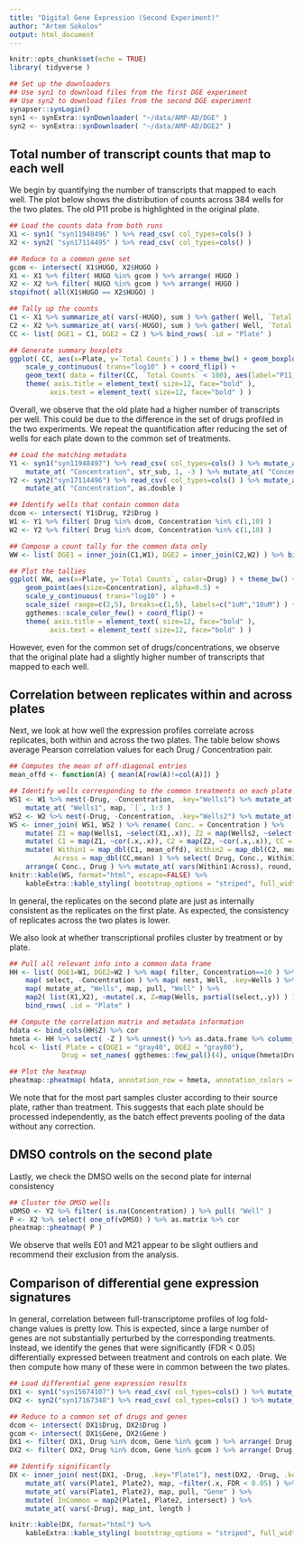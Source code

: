 ```yaml
---
title: "Digital Gene Expression (Second Experiment)"
author: "Artem Sokolov"
output: html_document
---
```


```r
knitr::opts_chunk$set(echo = TRUE)
library( tidyverse )

## Set up the downloaders
## Use syn1 to download files from the first DGE experiment
## Use syn2 to download files from the second DGE experiment
synapser::synLogin()
syn1 <- synExtra::synDownloader( "~/data/AMP-AD/DGE" )
syn2 <- synExtra::synDownloader( "~/data/AMP-AD/DGE2" )
```

## Total number of transcript counts that map to each well

We begin by quantifying the number of transcripts that mapped to each well. The plot below shows the distribution of counts across 384 wells for the two plates. The old P11 probe is highlighted in the original plate.

```r
## Load the counts data from both runs
X1 <- syn1( "syn11948496" ) %>% read_csv( col_types=cols() )
X2 <- syn2( "syn17114495" ) %>% read_csv( col_types=cols() )

## Reduce to a common gene set
gcom <- intersect( X1$HUGO, X2$HUGO )
X1 <- X1 %>% filter( HUGO %in% gcom ) %>% arrange( HUGO )
X2 <- X2 %>% filter( HUGO %in% gcom ) %>% arrange( HUGO )
stopifnot( all(X1$HUGO == X2$HUGO) )

## Tally up the counts
C1 <- X1 %>% summarize_at( vars(-HUGO), sum ) %>% gather( Well, `Total Counts` )
C2 <- X2 %>% summarize_at( vars(-HUGO), sum ) %>% gather( Well, `Total Counts` )
CC <- list( DGE1 = C1, DGE2 = C2 ) %>% bind_rows( .id = "Plate" )

## Generate summary boxplots
ggplot( CC, aes(x=Plate, y=`Total Counts`) ) + theme_bw() + geom_boxplot() +
    scale_y_continuous( trans="log10" ) + coord_flip() +
    geom_text( data = filter(CC, `Total Counts` < 100), aes(label="P11_old"), vjust=1.5 ) +
    theme( axis.title = element_text( size=12, face="bold" ),
          axis.text = element_text( size=12, face="bold" ) )
```

Overall, we observe that the old plate had a higher number of transcripts per well. This could be due to the difference in the set of drugs profiled in the two experiments. We repeat the quantification after reducing the set of wells for each plate down to the common set of treatments.

```r
## Load the matching metadata
Y1 <- syn1("syn11948497") %>% read_csv( col_types=cols() ) %>% mutate_at("Drug", str_to_lower) %>%
    mutate_at( "Concentration", str_sub, 1, -3 ) %>% mutate_at( "Concentration", as.double )
Y2 <- syn2("syn17114496") %>% read_csv( col_types=cols() ) %>% mutate_at("Drug", str_to_lower) %>%
    mutate_at( "Concentration", as.double )

## Identify wells that contain common data
dcom <- intersect( Y1$Drug, Y2$Drug )
W1 <- Y1 %>% filter( Drug %in% dcom, Concentration %in% c(1,10) )
W2 <- Y2 %>% filter( Drug %in% dcom, Concentration %in% c(1,10) )

## Compose a count tally for the common data only
WW <- list( DGE1 = inner_join(C1,W1), DGE2 = inner_join(C2,W2) ) %>% bind_rows( .id="Plate" )

## Plot the tallies
ggplot( WW, aes(x=Plate, y=`Total Counts`, color=Drug) ) + theme_bw() + 
    geom_point(aes(size=Concentration), alpha=0.5) +
    scale_y_continuous( trans="log10" ) +
    scale_size( range=c(2,5), breaks=c(1,5), labels=c("1uM","10uM") ) +
    ggthemes::scale_color_few() + coord_flip() +
    theme( axis.title = element_text( size=12, face="bold" ),
          axis.text = element_text( size=12, face="bold" ) )
```

However, even for the common set of drugs/concentrations, we observe that the original plate had a slightly higher number of transcripts that mapped to each well.

## Correlation between replicates within and across plates

Next, we look at how well the expression profiles correlate across replicates, both within and across the two plates. The table below shows average Pearson correlation values for each Drug / Concentration pair.

```r
## Computes the mean of off-diagonal entries
mean_offd <- function(A) { mean(A[row(A)!=col(A)]) }

## Identify wells corresponding to the common treatments on each plate
WS1 <- W1 %>% nest(-Drug, -Concentration, .key="Wells1") %>% mutate_at("Wells1", map, pull, "Well") %>%
    mutate_at( "Wells1", map, `[`, 1:3 )
WS2 <- W2 %>% nest(-Drug, -Concentration, .key="Wells2") %>% mutate_at("Wells2", map, pull, "Well")
WS <- inner_join( WS1, WS2 ) %>% rename( Conc. = Concentration ) %>%
    mutate( Z1 = map(Wells1, ~select(X1,.x)), Z2 = map(Wells2, ~select(X2,.x)) ) %>%
    mutate( C1 = map(Z1, ~cor(.x,.x)), C2 = map(Z2, ~cor(.x,.x)), CC = map2(Z1,Z2,cor) ) %>%
    mutate( Within1 = map_dbl(C1, mean_offd), Within2 = map_dbl(C2, mean_offd),
           Across = map_dbl(CC,mean) ) %>% select( Drug, Conc., Within1:Across ) %>%
    arrange( Conc., Drug ) %>% mutate_at( vars(Within1:Across), round, 3 )
knitr::kable(WS, format="html", escape=FALSE) %>%
    kableExtra::kable_styling( bootstrap_options = "striped", full_width = FALSE )
```

In general, the replicates on the second plate are just as internally consistent as the replicates on the first plate. As expected, the consistency of replicates across the two plates is lower.

We also look at whether transcriptional profiles cluster by treatment or by plate.

```r
## Pull all relevant info into a common data frame
HH <- list( DGE1=W1, DGE2=W2 ) %>% map( filter, Concentration==10 ) %>%
    map( select, -Concentration ) %>% map( nest, Well, .key=Wells ) %>%
    map( mutate_at, "Wells", map, pull, "Well" ) %>%
    map2( list(X1,X2), ~mutate(.x, Z=map(Wells, partial(select,.y)) ) ) %>%
    bind_rows( .id = "Plate" )

## Compute the correlation matrix and metadata information
hdata <- bind_cols(HH$Z) %>% cor
hmeta <- HH %>% select( -Z ) %>% unnest() %>% as.data.frame %>% column_to_rownames("Wells")
hcol <- list( Plate = c(DGE1 = "gray40", DGE2 = "gray80"),
             Drug = set_names( ggthemes::few_pal()(4), unique(hmeta$Drug) ) )

## Plot the heatmap
pheatmap::pheatmap( hdata, annotation_row = hmeta, annotation_colors = hcol )
```

We note that for the most part samples cluster according to their source plate, rather than treatment. This suggests that each plate should be processed independently, as the batch effect prevents pooling of the data without any correction.

## DMSO controls on the second plate

Lastly, we check the DMSO wells on the second plate for internal consistency

```r
## Cluster the DMSO wells
vDMSO <- Y2 %>% filter( is.na(Concentration) ) %>% pull( "Well" )
P <- X2 %>% select( one_of(vDMSO) ) %>% as.matrix %>% cor
pheatmap::pheatmap( P )
```

We observe that wells E01 and M21 appear to be slight outliers and recommend their exclusion from the analysis.

## Comparison of differential gene expression signatures

In general, correlation between full-transcriptome profiles of log fold-change values is pretty low. This is expected, since a large number of genes are not substantially perturbed by the corresponding treatments. Instead, we identify the genes that were significantly (FDR < 0.05) differentially expressed between treatment and controls on each plate. We then compute how many of these were in common between the two plates.

```r
## Load differential gene expression results
DX1 <- syn1("syn15674107") %>% read_csv( col_types=cols() ) %>% mutate_at("Drug", str_to_lower)
DX2 <- syn2("syn17167348") %>% read_csv( col_types=cols() ) %>% mutate_at("Drug", str_to_lower)

## Reduce to a common set of drugs and genes
dcom <- intersect( DX1$Drug, DX2$Drug )
gcom <- intersect( DX1$Gene, DX2$Gene )
DX1 <- filter( DX1, Drug %in% dcom, Gene %in% gcom ) %>% arrange( Drug, Gene )
DX2 <- filter( DX2, Drug %in% dcom, Gene %in% gcom ) %>% arrange( Drug, Gene )

## Identify significantly 
DX <- inner_join( nest(DX1, -Drug, .key="Plate1"), nest(DX2, -Drug, .key="Plate2"), by="Drug" ) %>%
    mutate_at( vars(Plate1, Plate2), map, ~filter(.x, FDR < 0.05) ) %>%
    mutate_at( vars(Plate1, Plate2), map, pull, "Gene" ) %>%
    mutate( InCommon = map2(Plate1, Plate2, intersect) ) %>%
    mutate_at( vars(-Drug), map_int, length )

knitr::kable(DX, format="html") %>%
    kableExtra::kable_styling( bootstrap_options = "striped", full_width = FALSE )
```
